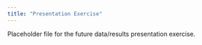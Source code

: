 ---
title: "Presentation Exercise"
---

Placeholder file for the future data/results presentation exercise.
